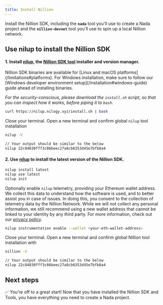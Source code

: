```yaml
---
title: Install Nillion
---
```


Install the Nillion SDK, including the <strong>`nada`</strong> tool you'll use to create a Nada project and the <strong>`nillion-devnet`</strong> tool you'll use to spin up a local Nillion network.

## Use nilup to install the Nillion SDK

#### 1. Install [nilup](/nilup), the [Nillion SDK tool](/nillion-sdk-and-tools#nillion-sdk-tools) installer and version manager.

<Note title="info" type="note">
    Nillion SDK binaries are available for [Linux and macOS platforms](/limitations#platforms). For Windows installation, make sure to follow our [Windows developer environment setup](/installation#windows-guide) guide ahead of installing binaries.
</Note>

_For the security-conscious, please download the `install.sh` script, so that you can inspect how
it works, before piping it to `bash`._

```bash
curl https://nilup.nilogy.xyz/install.sh | bash
```

Close your terminal. Open a new terminal and confirm global `nilup` tool installation

```bash
nilup -V

// Your output should be similar to the below
nilup 22c84830fff3c86beec27a8cb6353d45e7bfb8a4
```

#### 2. Use [nilup](/nilup) to install the latest version of the Nillion SDK.

```bash
nilup install latest
nilup use latest
nilup init
```

Optionally enable `nilup` telemetry, providing your Ethereum wallet address. We collect this data to understand how the software is used, and to better assist you in case of issues. In doing this, you consent to the collection of telemetry data by the Nillion Network. While we will not collect any personal information, we still recommend using a new wallet address that cannot be linked to your identity by any third party.
For more information, check out our [privacy policy](https://nillion.com/privacy/).

```bash
nilup instrumentation enable --wallet <your-eth-wallet-address>
```

Close your terminal. Open a new terminal and confirm global Nillion tool installation with

```bash
nillion -V

// Your output should be similar to the below
nilup 22c84830fff3c86beec27a8cb6353d45e7bfb8a4
```


## Next steps

✅ You're off to a great start! Now that you have installed the Nillion SDK and Tools, you have everything you need to create a Nada project.
